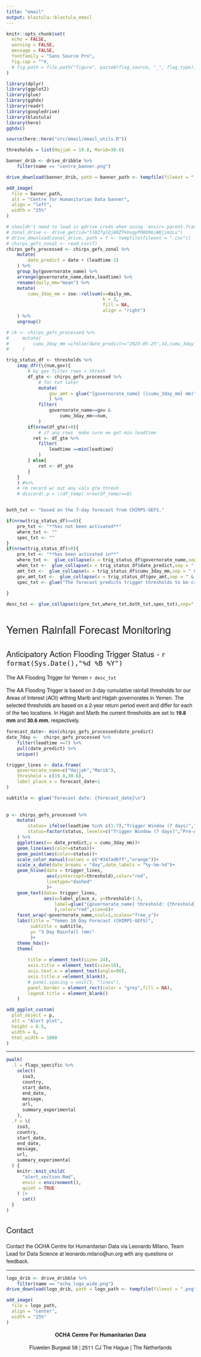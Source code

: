 ```yaml
---
title: "email"
output: blastula::blastula_email
---
```


<style type = "text/css">

h1, h2, h3 {
  font-family: Arvo, "Helvetica Neue", Helvetica, Arial, sans-serif;
  font-weight: normal
}

p {
  font-family: "Source Sans Pro", "Helvetica Neue", Helvetica, Arial, sans-serif
}

</style>
```r
knitr::opts_chunk$set(
  echo = FALSE,
  warning = FALSE,
  message = FALSE,
  fontfamily = "Sans Source Pro",
  fig.cap = ""#,
  # fig.path = file.path("figure", paste0(flag_source, "_", flag_type), "")
)

library(dplyr)
library(ggplot2)
library(glue)
library(gghdx)
library(readr)
library(googledrive)
library(blastula)
library(here)
gghdx()

source(here::here("src/email/email_utils.R"))

thresholds = list(Hajjah = 19.8, Marib=30.6)
```

```r

banner_drib <- drive_dribble %>% 
    filter(name == "centre_banner.png")

drive_download(banner_drib, path = banner_path <- tempfile(fileext = ".png"))

add_image(
  file = banner_path,
  alt = "Centre for Humanitarian Data banner",
  align = "left",
  width = "25%"
)

```



```r
# shouldn't need to load in gdrive creds when using `envir= parent.frame()`
# zonal_drive <- drive_get(id="1lBZfglOjARZTkVuqyP08O96iW8jimzLu")
# drive_download(zonal_drive, path = f <- tempfile(fileext = ".csv"))
# chirps_gefs_zonal <- read_csv(f)
chirps_gefs_processed <- chirps_gefs_zonal %>% 
    mutate(
        date_predict = date + (leadtime-1)
    ) %>% 
    group_by(governorate_name) %>% 
    arrange(governorate_name,date,leadtime) %>% 
    rename(daily_mm="mean") %>% 
    mutate(
        cumu_3day_mm = zoo::rollsum(x=daily_mm,
                                    k = 3,
                                    fill = NA,
                                    align = "right")
    ) %>% 
    ungroup()

# ck <- chirps_gefs_processed %>% 
#     mutate(
#         cumu_3day_mm =ifelse(date_predict>="2023-05-25",14,cumu_3day_mm)
#     )

trig_status_df <- thresholds %>% 
    imap_dfr(\(num,gov){
        # by gov filter rows > thresh
        df_gte <- chirps_gefs_processed %>% 
            # for txt later
            mutate(
                gov_amt = glue("{governorate_name} ({cumu_3day_mm} mm)")
                ) %>% 
            filter(
                governorate_name==gov &
                    cumu_3day_mm>=num,
            ) 
        if(nrow(df_gte)>0){
            # if any rows  make sure we get min leadtime
          ret <- df_gte %>% 
            filter(
                leadtime ==min(leadtime)
            )
        } else{
            ret <- df_gte
        }
    }
    ) #%>% 
    # rm record w/ out any vals gte thresh
    # discard(.p = \(df_temp) nrow(df_temp)==0)


both_txt <- "based on the 7-day forecast from CHIRPS-GEFS."

if(nrow(trig_status_df)==0){
    pre_txt <- "**has not been activated**"
    where_txt <- ""
    spec_txt <- ""
}
if(nrow(trig_status_df)>0){
    pre_txt <- "**has been activated in**"
    where_txt <-  glue_collapse(x = trig_status_df$governorate_name,sep = " & ")
    when_txt <-  glue_collapse(x = trig_status_df$date_predict,sep = " & ") 
    amt_txt <-  glue_collapse(x = trig_status_df$cumu_3day_mm,sep = " & ") 
    gov_amt_txt <-  glue_collapse(x = trig_status_df$gov_amt,sep = " & ") 
    spec_txt <- glue("The forecast predicts trigger thresholds to be crossed on {when_txt} for {gov_amt_txt}{ifelse(nrow(trig_status_df)>1,', respectively.', '.')}")
    
}

desc_txt <- glue_collapse(c(pre_txt,where_txt,both_txt,spec_txt),sep=" ")

```

# Yemen Rainfall Forecast Monitoring

## Anticipatory Action Flooding Trigger Status - `r format(Sys.Date(),"%d %B %Y")`

The AA Flooding Trigger for Yemen `r desc_txt`

The AA Flooding Trigger is based on 3-day cumulative rainfall thresholds for our Areas of Interest (AOI) withing Marib and Hajjah governorates in Yemen. The selected thresholds are based on a 2-year return period event and differ for each of the two locations. In Hajjah and Marib the current thresholds are set to **19.8 mm** and **30.6 mm**, respectively.



```r
forecast_date<- min(chirps_gefs_processed$date_predict)
date_7day <-  chirps_gefs_processed %>% 
    filter(leadtime ==7) %>% 
    pull(date_predict) %>% 
    unique()

trigger_lines <- data.frame(
    governorate_name=c("Hajjah","Marib"),
    threshold = c(19.8,30.6),
    label_place_x = forecast_date+1
)

subtitle <- glue("Forecast date: {forecast_date}\n")
                 
                 
p <- chirps_gefs_processed %>% 
    mutate(
        status= ifelse(leadtime %in% c(1:7),"Trigger Window (7 days)","Pre-Alert"),
        status=factor(status, levels=c("Trigger Window (7 days)","Pre-Alert"))
    ) %>% 
    ggplot(aes(x= date_predict,y = cumu_3day_mm))+
    geom_line(aes(color=status))+
    geom_point(aes(color=status))+
    scale_color_manual(values = c("#347ad6ff","orange"))+
    scale_x_date(date_breaks = "day",date_labels = "%y-%m-%d")+
    geom_hline(data = trigger_lines,
               aes(yintercept=threshold),color="red",
               linetype="dashed"
               )+
    geom_text(data= trigger_lines,
              aes(x=label_place_x, y=threshold+1.5,
                  label=glue("{governorate_name} threshold: {threshold}")
                  ),color="red",size=6)+
    facet_wrap(~governorate_name,ncol=1,scales="free_y")+
    labs(title = "Yemen 10 Day Forecast (CHIRPS-GEFS)",
         subtitle = subtitle,
         y= "3 Day Rainfall (mm)"
         )+
    theme_hdx()+
    theme(
        
        title = element_text(size= 24),
        axis.title = element_text(size=18),
        axis.text.x = element_text(angle=90),
        axis.title.x =element_blank(),
        # panel.spacing = unit(5, "lines"),
        panel.border = element_rect(color = "grey",fill = NA),
        legend.title = element_blank()
    )
```

```r
add_ggplot_custom(
  plot_object = p,
  alt = "Alert plot",
  height = 6.5,
  width = 6,
  html_width = 1000
)

```



----

```r

pwalk(
  .l = flags_specific %>%
    select(
      iso3,
      country,
      start_date,
      end_date,
      message,
      url,
      summary_experimental
    ),
  .f = \(
    iso3,
    country,
    start_date,
    end_date,
    message,
    url,
    summary_experimental
  ) {
    knitr::knit_child(
      "alert_section.Rmd",
      envir = environment(),
      quiet = TRUE
    ) |>
      cat()
  }
)
```

## Contact

Contact the OCHA Centre for Humanitarian Data via Leonardo Milano, Team Lead
for Data Science at leonardo.milano@un.org with any questions or feedback.

----

```r
logo_drib <- drive_dribble %>% 
    filter(name == "ocha_logo_wide.png")
drive_download(logo_drib, path = logo_path <- tempfile(fileext = ".png"))

add_image(
  file = logo_path,
  align = "center",
  width = "25%"
)
```

<p>
<center>

<b> OCHA Centre For Humanitarian Data </b>

Fluwelen Burgwal 58 | 2511 CJ The Hague | The Netherlands

</center>
</p>

